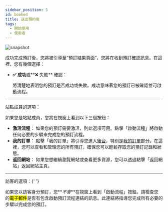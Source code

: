 ---
sidebar_position: 5
id: booked
title: 送出預約後
tags:
  - 開始使用
  - 使用者
---



<BrowserWindow url={url}>

![snapshot](../assets/user/booked.png)

</BrowserWindow>

成功完成預訂後，您將被引導至“預訂結果頁面”，您將在收到預訂確認訊息。在這裡，您有幾個選擇：

- **✅ 成功**或**❌ 失敗** 確認：

  將清楚地表明您的預訂是否成功或失敗。成功意味著您的預訂已被確認並可啟動流程。

---

<span class="site-user">站點成員</span>的選項：

如果您是站點成員，您將在視窗上看到以下三個按鈕：

- **激活流程**：
  如果您的預訂需要激活，則此選項可用。點擊「啟動流程」將啟動任何必要的步驟來完成您的預訂流程。
- **我的訂單**：
  點擊「我的訂單」將引導您進入[後台](../user/dashboard)，特別是[我的訂單](../user/dashboard/my-orders)部分。在這裡，您可以查看和管理您的所有預訂，確保您可以輕鬆存取您的預訂記錄和狀態。
- **返回網站**：
  如果您想繼續瀏覽網站或查看更多資源，您可以透過點擊「返回網站」返回網站主頁。

---

<span class="guest">訪客</span>的選項：{' '}

如果您以訪客身分預訂，您**_不會_**在視窗上看到「啟動流程」按鈕。請檢查您的<mark>電子郵件</mark>是否有包含啟動預訂流程連結的訊息。此連結將指導您完成所有必要的步驟以完成您的預訂。
